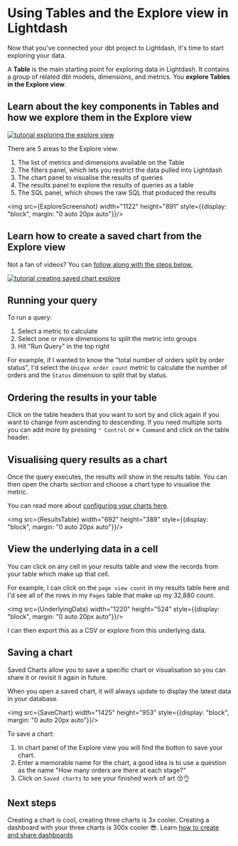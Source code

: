 
# Using Tables and the Explore view in Lightdash

Now that you've connected your dbt project to Lightdash, it's time to start exploring your data.

A **Table** is the main starting point for exploring data in Lightdash. It contains a group of related
dbt models, dimensions, and metrics. You **explore Tables in the Explore view**.

## Learn about the key components in Tables and how we explore them in the Explore view

[![tutorial exploring the explore view](./assets/tutorial_exploring_the_explore_view.png)](https://youtu.be/q6CAP4nhn4E)

There are 5 areas to the Explore view:

1. The list of metrics and dimensions available on the Table
2. The filters panel, which lets you restrict the data pulled into Lightdash
3. The chart panel to visualise the results of queries
4. The results panel to explore the results of queries as a table
5. The SQL panel, which shows the raw SQL that produced the results

<img src={ExploreScreenshot} width="1122" height="891" style={{display: "block", margin: "0 auto 20px auto"}}/>

## Learn how to create a saved chart from the Explore view

Not a fan of videos? You can [follow along with the steps below.](#running-your-first-query)

[![tutorial creating saved chart explore](./assets/tutorial_creating_saved_chart_explore.png)](https://youtu.be/NGlsiCOV7gA)

## Running your query

To run a query:

1. Select a metric to calculate
2. Select one or more dimensions to split the metric into groups
3. Hit "Run Query" in the top right

For example, if I wanted to know the "total number of orders split by order status", I'd select the `Unique order
count` metric to calculate the number of orders and the `Status` dimension to split that by status.

## Ordering the results in your table

Click on the table headers that you want to sort by and click again if you want to change from ascending to descending.
If you need multiple sorts you can add more by pressing `⌃ Control` or `⌘ Command` and click on the table header.

## Visualising query results as a chart

Once the query executes, the results will show in the results table. You can then open the charts section and choose
a chart type to visualise the metric.

You can read more about [configuring your charts here](/guides/visualizing-your-results).

<img src={ResultsTable} width="692" height="389" style={{display: "block", margin: "0 auto 20px auto"}}/>

## View the underlying data in a cell

You can click on any cell in your results table and view the records from your table which make up that cell.

For example, I can click on the `page view count` in my results table here and I'd see all of the rows in my `Pages` table that make up my 32,880 count.

<img src={UnderlyingData} width="1220" height="524" style={{display: "block", margin: "0 auto 20px auto"}}/>

I can then export this as a CSV or explore from this underlying data.

## Saving a chart

Saved Charts allow you to save a specific chart or visualisation so you can share it or revisit it again in future.

When you open a saved chart, it will always update to display the latest data in your database.

<img src={SaveChart} width="1425" height="953" style={{display: "block", margin: "0 auto 20px auto"}}/>

To save a chart:

1. In chart panel of the Explore view you will find the button to save your chart.
2. Enter a memorable name for the chart, a good idea is to use a question as the name "How many orders are there at each stage?"
3. Click on `Saved charts` to see your finished work of art 😚👌

## Next steps

Creating a chart is cool, creating three charts is 3x cooler. Creating a dashboard with your three charts is 300x
cooler 😎. Learn [how to create and share dashboards](./dashboards.md)
